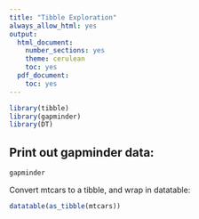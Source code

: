 ```yaml
---
title: "Tibble Exploration"
always_allow_html: yes
output:
  html_document:
    number_sections: yes
    theme: cerulean
    toc: yes
  pdf_document:
    toc: yes
---
```

```r
library(tibble)
library(gapminder)
library(DT)
```

## Print out gapminder data:
```r
gapminder
```

<!--This is a comment-->
Convert mtcars to a tibble, and wrap in datatable:

```r
datatable(as_tibble(mtcars))
```

